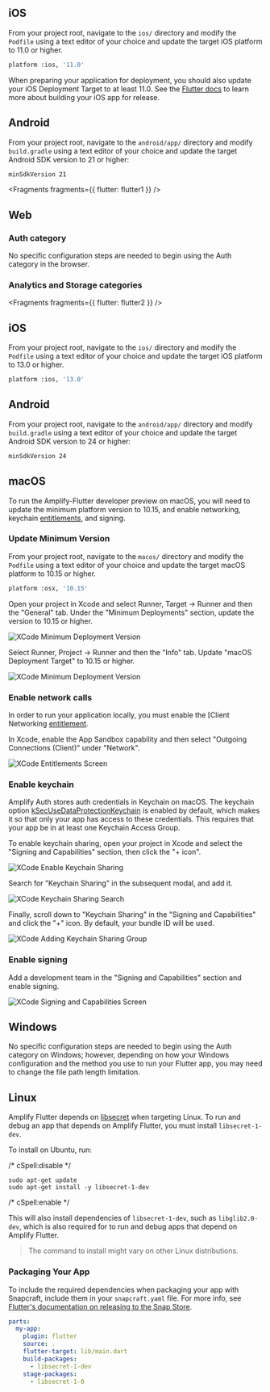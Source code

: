 <BlockSwitcher>

<Block name="Stable (Mobile)">

## iOS
From your project root, navigate to the `ios/` directory and modify the `Podfile` using a text editor of your choice and update the target iOS platform to 11.0 or higher.

```bash
platform :ios, '11.0'
```

<Callout>

When preparing your application for deployment, you should also update your iOS Deployment Target to at least 11.0. See the [Flutter docs](https://docs.flutter.dev/deployment/ios) to learn more about building your iOS app for release.

</Callout>

## Android
From your project root, navigate to the `android/app/` directory and modify `build.gradle` using a text editor of your choice and update the target Android SDK version to 21 or higher:

```bash
minSdkVersion 21
```


<Fragments fragments={{ flutter: flutter1 }} />

</Block>

<Block name = "Developer Preview (Mobile, Web & Desktop)">

## Web

### Auth category

No specific configuration steps are needed to begin using the Auth category in the browser.

### Analytics and Storage categories


<Fragments fragments={{ flutter: flutter2 }} />

## iOS
From your project root, navigate to the `ios/` directory and modify the `Podfile` using a text editor of your choice and update the target iOS platform to 13.0 or higher.

```bash
platform :ios, '13.0'
```

## Android

From your project root, navigate to the `android/app/` directory and modify `build.gradle` using a text editor of your choice and update the target Android SDK version to 24 or higher:

```bash
minSdkVersion 24
```

## macOS
To run the Amplify-Flutter developer preview on macOS, you will need to update the minimum platform version to 10.15, and enable networking, keychain [entitlements](https://developer.apple.com/documentation/bundleresources/entitlements), and signing.

### Update Minimum Version 

From your project root, navigate to the `macos/` directory and modify the `Podfile` using a text editor of your choice and update the target macOS platform to 10.15 or higher.

```bash
platform :osx, '10.15'
```

Open your project in Xcode and select Runner, Target -> Runner and then the "General" tab. Under the "Minimum Deployments" section, update the version to 10.15 or higher.

![XCode Minimum Deployment Version](/images/project-setup/flutter/mac/target-min-deployment-version.png)

Select Runner, Project -> Runner and then the "Info" tab. Update "macOS Deployment Target" to 10.15 or higher.

![XCode Minimum Deployment Version](/images/project-setup/flutter/mac/project-min-deployment-version.png)

### Enable network calls

In order to run your application locally, you must enable the [Client Networking [entitlement](https://developer.apple.com/documentation/bundleresources/entitlements/com_apple_security_network_client).

In Xcode, enable the App Sandbox capability and then select "Outgoing Connections (Client)" under "Network".

![XCode Entitlements Screen](/images/project-setup/flutter/mac/xcode-entitlements.png)

### Enable keychain

Amplify Auth stores auth credentials in Keychain on macOS. The keychain option [kSecUseDataProtectionKeychain](https://developer.apple.com/documentation/security/ksecusedataprotectionkeychain?language=objc) is enabled by default, which makes it so that only your app has access to these credentials. This requires that your app be in at least one Keychain Access Group.

To enable keychain sharing, open your project in Xcode and select the "Signing and Capabilities" section, then click the "+ icon".

![XCode Enable Keychain Sharing](/images/project-setup/flutter/mac/enable-keychain-access.png)

Search for "Keychain Sharing" in the subsequent modal, and add it.

![XCode Keychain Sharing Search](/images/project-setup/flutter/mac/search-keychain-sharing.png)

Finally, scroll down to "Keychain Sharing" in the "Signing and Capabilities" and click the "+" icon. By default, your bundle ID will be used.

![XCode Adding Keychain Sharing Group](/images/project-setup/flutter/mac/adding-keychain-access-group.png)

### Enable signing 

Add a development team in the "Signing and Capabilities" section and enable signing.

![XCode Signing and Capabilities Screen](/images/project-setup/flutter/mac/enable-signing.png)

## Windows
No specific configuration steps are needed to begin using the Auth category on Windows; however, depending on how your Windows configuration and the method you use to run your Flutter app, you may need to change the file path length limitation.

## Linux
Amplify Flutter depends on [libsecret](https://wiki.gnome.org/Projects/Libsecret) when targeting Linux. To run and debug an app that depends on Amplify Flutter, you must install `libsecret-1-dev`.

To install on Ubuntu, run:

/* cSpell:disable */
```terminal
sudo apt-get update
sudo apt-get install -y libsecret-1-dev
```
/* cSpell:enable */

This will also install dependencies of `libsecret-1-dev`, such as `libglib2.0-dev`, which is also required for to run and debug apps that depend on Amplify Flutter.

> The command to install might vary on other Linux distributions.

### Packaging Your App
To include the required dependencies when packaging your app with Snapcraft, include them in your `snapcraft.yaml` file. For more info, see [Flutter's documentation on releasing to the Snap Store](https://docs.flutter.dev/deployment/linux).

```yaml
parts:
  my-app:
    plugin: flutter
    source: .
    flutter-target: lib/main.dart
    build-packages:
      - libsecret-1-dev
    stage-packages:
      - libsecret-1-0
```

</Block>

</BlockSwitcher>